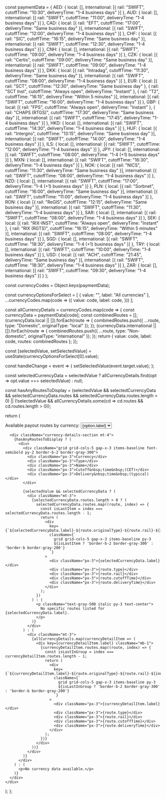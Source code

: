   const paymentData = {
    AED: {
      local: [],
      international: [{
        rail: "SWIFT",
        cutoffTime: "10:30",
        deliveryTime: "1-4 business days"
      }]
    },
    AUD: {
      local: [],
      international: [{
        rail: "SWIFT",
        cutoffTime: "11:00",
        deliveryTime: "1-4 business days"
      }]
    },
    CAD: {
      local: [{
        rail: "EFT",
        cutoffTime: "17:00",
        deliveryTime: "Same business day"
      }],
      international: [{
        rail: "SWIFT",
        cutoffTime: "12:00",
        deliveryTime: "1-4 business days"
      }]
    },
    CHF: {
      local: [{
        rail: "SIC",
        cutoffTime: "16:15",
        deliveryTime: "Same business day"
      }],
      international: [{
        rail: "SWIFT",
        cutoffTime: "12:30",
        deliveryTime: "1-4 business days"
      }]
    },
    CNH: {
      local: [],
      international: [{
        rail: "SWIFT",
        cutoffTime: "09:00",
        deliveryTime: "1-4 business days"
      }]
    },
    CZK: {
      local: [{
        rail: "Certis",
        cutoffTime: "09:00",
        deliveryTime: "Same business day"
      }],
      international: [{
        rail: "SWIFT",
        cutoffTime: "09:00",
        deliveryTime: "1-4 business days"
      }]
    },
    DKK: {
      local: [{
        rail: "Intradag",
        cutoffTime: "11:30",
        deliveryTime: "Same business day"
      }],
      international: [{
        rail: "SWIFT",
        cutoffTime: "08:00",
        deliveryTime: "1-4 business days"
      }]
    },
    EUR: {
      local: [{
        rail: "SCT",
        cutoffTime: "12:30",
        deliveryTime: "Same business day"
      }, {
        rail: "SCT Inst",
        cutoffTime: "Always open",
        deliveryTime: "Instant"
      }, {
        rail: "T2",
        cutoffTime: "16:15",
        deliveryTime: "Within 5 minutes"
      }],
      international: [{
        rail: "SWIFT",
        cutoffTime: "16:00",
        deliveryTime: "1-4 business days"
      }]
    },
    GBP: {
      local: [{
        rail: "FPS",
        cutoffTime: "Always open",
        deliveryTime: "Instant"
      }, {
        rail: "CHAPS (RTGS)",
        cutoffTime: "17:30",
        deliveryTime: "Same business day"
      }],
      international: [{
        rail: "SWIFT",
        cutoffTime: "17:45",
        deliveryTime: "1-4 business days"
      }]
    },
    HKD: {
      local: [],
      international: [{
        rail: "SWIFT",
        cutoffTime: "14:30",
        deliveryTime: "1-4 business days"
      }]
    },
    HUF: {
      local: [{
        rail: "Intergiro",
        cutoffTime: "13:15",
        deliveryTime: "Same business day"
      }],
      international: [{
        rail: "SWIFT",
        cutoffTime: "14:00",
        deliveryTime: "1-4 business days"
      }]
    },
    ILS: {
      local: [],
      international: [{
        rail: "SWIFT",
        cutoffTime: "12:00",
        deliveryTime: "1-4 business days"
      }]
    },
    JPY: {
      local: [],
      international: [{
        rail: "SWIFT",
        cutoffTime: "08:00",
        deliveryTime: "1-4 (+1) business days"
      }]
    },
    MXN: {
      local: [],
      international: [{
        rail: "SWIFT",
        cutoffTime: "16:30",
        deliveryTime: "1-4 business days"
      }]
    },
    NOK: {
      local: [{
        rail: "NICS",
        cutoffTime: "11:30",
        deliveryTime: "Same business day"
      }],
      international: [{
        rail: "SWIFT",
        cutoffTime: "08:00",
        deliveryTime: "1-4 business days"
      }]
    },
    NZD: {
      local: [],
      international: [{
        rail: "SWIFT",
        cutoffTime: "17:00",
        deliveryTime: "1-4 (+1) business days"
      }]
    },
    PLN: {
      local: [{
        rail: "Sorbnet",
        cutoffTime: "16:00",
        deliveryTime: "Same business day"
      }],
      international: [{
        rail: "SWIFT",
        cutoffTime: "11:00",
        deliveryTime: "1-4 business days"
      }]
    },
    RON: {
      local: [{
        rail: "ReGIS",
        cutoffTime: "12:15",
        deliveryTime: "Same business day"
      }],
      international: [{
        rail: "SWIFT",
        cutoffTime: "11:30",
        deliveryTime: "1-4 business days"
      }]
    },
    SAR: {
      local: [],
      international: [{
        rail: "SWIFT",
        cutoffTime: "08:00",
        deliveryTime: "1-4 business days"
      }]
    },
    SEK: {
      local: [{
        rail: "RIX-INST",
        cutoffTime: "Always open",
        deliveryTime: "Instant"
      }, {
        rail: "RIX (RGTS)",
        cutoffTime: "16:15",
        deliveryTime: "Within 5 minutes"
      }],
      international: [{
        rail: "SWIFT",
        cutoffTime: "08:00",
        deliveryTime: "1-4 business days"
      }]
    },
    SGD: {
      local: [],
      international: [{
        rail: "SWIFT",
        cutoffTime: "18:30",
        deliveryTime: "1-4 (+1) business days"
      }]
    },
    TRY: {
      local: [],
      international: [{
        rail: "SWIFT",
        cutoffTime: "10:00",
        deliveryTime: "1-4 business days"
      }]
    },
    USD: {
      local: [{
        rail: "ACH",
        cutoffTime: "21:45",
        deliveryTime: "Same business day"
      }],
      international: [{
        rail: "SWIFT",
        cutoffTime: "18:30",
        deliveryTime: "1-4 business days"
      }]
    },
    ZAR: {
      local: [],
      international: [{
        rail: "SWIFT",
        cutoffTime: "09:30",
        deliveryTime: "1-4 business days"
      }]
    }
  };

  const currencyCodes = Object.keys(paymentData);

  const currencyOptionsForSelect = [
    { value: "", label: "All currencies" },
    ...currencyCodes.map(code => ({
      value: code,
      label: code,
    }))
  ];

  const allCurrencyDetails = currencyCodes.map(code => {
    const currencyData = paymentData[code];
    const combinedRoutes = [];
    (currencyData.local || []).forEach(route => {
      combinedRoutes.push({ ...route, type: "Domestic", originalType: "local" });
    });
    (currencyData.international || []).forEach(route => {
      combinedRoutes.push({ ...route, type: "Non-domestic", originalType: "international" });
    });
    return {
      value: code,
      label: code,
      routes: combinedRoutes
    };
  });

  const [selectedValue, setSelectedValue] = useState(currencyOptionsForSelect[0].value);

  const handleChange = event => {
    setSelectedValue(event.target.value);
  };

  const selectedCurrencyData = selectedValue ? allCurrencyDetails.find(opt => opt.value === selectedValue) : null;

  const hasAnyRoutesToDisplay = (selectedValue && selectedCurrencyData && selectedCurrencyData.routes && selectedCurrencyData.routes.length > 0) ||
    (!selectedValue && allCurrencyDetails.some(cd => cd.routes && cd.routes.length > 0));

  return (
    <div className="currency-dropdown-container w-full">
      <label htmlFor="currency-routes-list" className="currency-dropdown-label">
        Available payout routes by currency:
      </label>
      <select
        id="currency-routes-list"
        value={selectedValue}
        onChange={handleChange}
        className="currency-dropdown-select"
      >
        {currencyOptionsForSelect.map(option => (
          <option key={option.value} value={option.value}>
            {option.label}
          </option>
        ))}
      </select>

      <div className="currency-details-section mt-4">
        {hasAnyRoutesToDisplay ? (
          <div>
            <div className="grid grid-cols-5 gap-x-3 items-baseline font-semibold py-2 border-b-2 border-gray-300">
              <div className="px-3">Currency</div>
              <div className="px-3">Type</div>
              <div className="px-3">Name</div>
              <div className="px-3">Cutoff&nbsp;time&nbsp;(CET)</div>
              <div className="px-3">Delivery&nbsp;time&nbsp;(typical)</div>
            </div>

            {selectedValue && selectedCurrencyData ? (
              <div className="mt-3">
                {selectedCurrencyData.routes.length > 0 ? (
                  selectedCurrencyData.routes.map((route, index) => {
                    const isLastItem = index === selectedCurrencyData.routes.length - 1;
                    return (
                      <div
                        key={`${selectedCurrencyData.label}-${route.originalType}-${route.rail}-${index}`}
                        className={`
                          grid grid-cols-5 gap-x-3 items-baseline py-3
                          ${isLastItem ? 'border-b-2 border-gray-300' : 'border-b border-gray-200'}
                        `}
                      >
                        <div className="px-3">{selectedCurrencyData.label}</div>
                        <div className="px-3">{route.type}</div>
                        <div className="px-3">{route.rail}</div>
                        <div className="px-3">{route.cutoffTime}</div>
                        <div className="px-3">{route.deliveryTime}</div>
                      </div>
                    );
                  })
                ) : (
                  <p className="text-gray-500 italic py-3 text-center">
                    No specific routes listed for {selectedCurrencyData.label}.
                  </p>
                )}
              </div>
            ) : (
              <div className="mt-3">
                {allCurrencyDetails.map(currencyDetailItem => (
                  <div key={currencyDetailItem.label} className="mb-1">
                    {currencyDetailItem.routes.map((route, index) => {
                      const isLastInGroup = index === currencyDetailItem.routes.length - 1;
                      return (
                        <div
                          key={`${currencyDetailItem.label}-${route.originalType}-${route.rail}-${index}`}
                          className={`
                            grid grid-cols-5 gap-x-3 items-baseline py-3
                            ${isLastInGroup ? 'border-b-2 border-gray-300' : 'border-b border-gray-200'}
                          `}
                        >
                          <div className="px-3">{currencyDetailItem.label}</div>
                          <div className="px-3">{route.type}</div>
                          <div className="px-3">{route.rail}</div>
                          <div className="px-3">{route.cutoffTime}</div>
                          <div className="px-3">{route.deliveryTime}</div>
                        </div>
                      );
                    })}
                  </div>
                ))}
              </div>
            )}
          </div>
        ) : (
          <p>No currency data available.</p>
        )}
      </div>
    </div>
  );
};